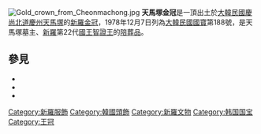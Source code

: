 {{unreferenced|time=2018-09-12T00:10:11+00:00}}
[[File:Gold_crown_from_Cheonmachong.jpg|thumb]]
'''天馬塚金冠'''是一頂出土於[[大韓民國|大韓民國]][[慶尚北道|慶尚北道]][[慶州|慶州]][[天馬塚|天馬塚]]的[[新羅金冠|新羅金冠]]，1978年12月7日列為[[大韓民國國寶|大韓民國國寶]]第188號，是天馬塚墓主、[[新羅|新羅]]第22代[[國王|國王]][[智證王|智證王]]的[[陪葬品|陪葬品]]。
==參見==
*{{link-ko|天馬塚冠帽|천마총 관모}}
*{{link-ko|瑞鳳塚金冠|서봉총 금관}}
*{{link-ko|金鈴塚金冠|금령총 금관}}

[[Category:新羅服飾|Category:新羅服飾]]
[[Category:韓國頭飾|Category:韓國頭飾]]
[[Category:新羅文物|Category:新羅文物]]
[[Category:韩国国宝|Category:韩国国宝]]
[[Category:王冠|Category:王冠]]